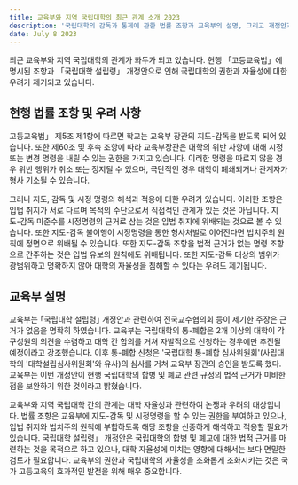 ```yaml
---
title: 교육부와 지역 국립대학의 최근 관계 소개 2023
description: '국립대학의 감독과 통제에 관한 법률 조항과 교육부의 설명, 그리고 개정안과 개정안이 대학 자율성에 미칠 수 있는 영향을 분석하는 데 목적'
date: July 8 2023
---
```


최근 교육부와 지역 국립대학의 관계가 화두가 되고 있습니다. 
현행 「고등교육법」에 명시된 조항과 「국립대학 설립령」 개정안으로 인해 국립대학의 권한과 자율성에 대한 우려가 제기되고 있습니다.

## 현행 법률 조항 및 우려 사항

고등교육법」 제5조 제1항에 따르면 학교는 교육부 장관의 지도-감독을 받도록 되어 있습니다. 
또한 제60조 및 후속 조항에 따라 교육부장관은 대학의 위반 사항에 대해 시정 또는 변경 명령을 내릴 수 있는 권한을 가지고 있습니다. 
이러한 명령을 따르지 않을 경우 위반 행위가 취소 또는 정지될 수 있으며, 극단적인 경우 대학이 폐쇄되거나 관계자가 형사 기소될 수 있습니다.

그러나 지도, 감독 및 시정 명령의 해석과 적용에 대한 우려가 있습니다. 
이러한 조항은 입법 취지가 서로 다르며 목적의 수단으로서 직접적인 관계가 있는 것은 아닙니다. 
지도-감독 미준수를 시정명령의 근거로 삼는 것은 입법 취지에 위배되는 것으로 볼 수 있습니다. 
또한 지도-감독 불이행이 시정명령을 통한 형사처벌로 이어진다면 법치주의 원칙에 정면으로 위배될 수 있습니다. 
또한 지도-감독 조항을 법적 근거가 없는 명령 조항으로 간주하는 것은 입법 유보의 원칙에도 위배됩니다. 
또한 지도-감독 대상의 범위가 광범위하고 명확하지 않아 대학의 자율성을 침해할 수 있다는 우려도 제기됩니다.

## 교육부 설명

교육부는 ｢국립대학 설립령｣ 개정안과 관련하여 전국교수협의회 등이 제기한 주장은 근거가 없음을 명확히 하였습니다. 
교육부는 국립대학의 통-폐합은 2개 이상의 대학이 각 구성원의 의견을 수렴하고 대학 간 합의를 거쳐 자발적으로 신청하는 경우에만 추진될 예정이라고 강조했습니다. 
이후 통-폐합 신청은 '국립대학 통-폐합 심사위원회'(사립대학의 '대학설립심사위원회'와 유사)의 심사를 거쳐 교육부 장관의 승인을 받도록 했다. 
교육부는 이번 개정안이 현행 국립대학의 합병 및 폐교 관련 규정의 법적 근거가 미비한 점을 보완하기 위한 것이라고 밝혔습니다.

교육부와 지역 국립대학 간의 관계는 대학 자율성과 관련하여 논쟁과 우려의 대상입니다. 
법률 조항은 교육부에 지도-감독 및 시정명령을 할 수 있는 권한을 부여하고 있으나, 입법 취지와 법치주의 원칙에 부합하도록 해당 조항을 신중하게 해석하고 적용할 필요가 있습니다. 
국립대학 설립령」 개정안은 국립대학의 합병 및 폐교에 대한 법적 근거를 마련하는 것을 목적으로 하고 있으나, 대학 자율성에 미치는 영향에 대해서는 보다 면밀한 검토가 필요합니다. 
교육부의 권한과 국립대학의 자율성을 조화롭게 조화시키는 것은 국가 고등교육의 효과적인 발전을 위해 매우 중요합니다.
